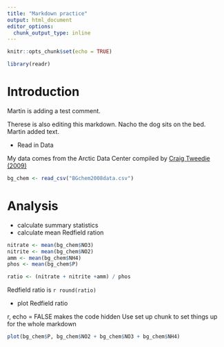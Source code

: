 ```yaml
---
title: "Markdown practice"
output: html_document
editor_options: 
  chunk_output_type: inline
---
```


```r
knitr::opts_chunk$set(echo = TRUE)
```

```r
library(readr)
```

# Introduction

Martin is adding a test comment. 

Therese is also editing this markdown. Nacho the dog sits on the bed. Martin added text. 

- Read in Data

My data comes from the Arctic Data Center compiled by [Craig Tweedie (2009)](https://arcticdata.io/catalog/view/doi:10.18739/A25T3FZ8X)

```r
bg_chem <- read_csv("BGchem2008data.csv")
```

# Analysis

- calculate summary statistics
- calculate mean Redfield ration


```r
nitrate <- mean(bg_chem$NO3)
nitrite <- mean(bg_chem$NO2)
amm <- mean(bg_chem$NH4)
phos <- mean(bg_chem$P)
```


```r
ratio <- (nitrate + nitrite +amm) / phos

```

Redfield ratio is `r round(ratio) `

- plot Redfield ratio

r, echo = FALSE makes the code hidden 
Use set up chunk to set things up for the whole markdown
```r
plot(bg_chem$P, bg_chem$NO2 + bg_chem$NO3 + bg_chem$NH4)
```
